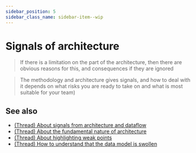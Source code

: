 ```yaml
---
sidebar_position: 5
sidebar_class_name: sidebar-item--wip
---
```



# Signals of architecture

<WIP ticket="194" />

> If there is a limitation on the part of the architecture, then there are obvious reasons for this, and consequences if they are ignored

> The methodology and architecture gives signals, and how to deal with it depends on what risks you are ready to take on and what is most suitable for your team)

## See also

- [(Thread) About signals from architecture and dataflow](https://t.me/feature_sliced/2070)
- [(Thread) About the fundamental nature of architecture](https://t.me/feature_sliced/2492)
- [(Thread) About highlighting weak points](https://t.me/feature_sliced/3979)
- [(Thread) How to understand that the data model is swollen](https://t.me/feature_sliced/4228)
